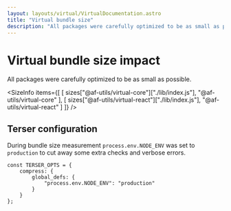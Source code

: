 ```yaml
---
layout: layouts/virtual/VirtualDocumentation.astro
title: "Virtual bundle size"
description: "All packages were carefully optimized to be as small as possible. Exact sizes are provided here."
---
```



# Virtual bundle size impact

All packages were carefully optimized to be as small as possible.

<SizeInfo
    items={[
        [
            sizes["@af-utils/virtual-core"]["./lib/index.js"],
            "@af-utils/virtual-core"
        ],
        [
            sizes["@af-utils/virtual-react"]["./lib/index.js"],
            "@af-utils/virtual-react"
        ]
    ]}
/>

## Terser configuration

During bundle size measurement `process.env.NODE_ENV` was set to `production`
to cut away some extra checks and verbose errors.

```tsx
const TERSER_OPTS = {
    compress: {
        global_defs: {
            "process.env.NODE_ENV": "production"
        }
    }
};
```
